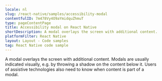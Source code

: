 ```yaml
---
locale: nl
slug: /react-native/samples/accessibility-modal
contentfulID: 7m478Vy4O9aYmidquZhmuT
type: pageContentPage
title: Accessibility modal on React Native
shortDescription: A modal overlays the screen with additional content.
platformFilter: React Native
layout: Layout - Code samples
tag: React Native code sample
---
```


A modal overlays the screen with additional content. Modals are usually indicated visually, e.g. by throwing a shadow on the content below it. Users of assistive technologies also need to know when content is part of a modal.

<CodeSample id="accessibility-modal" locale="nl" platform="react native"/>